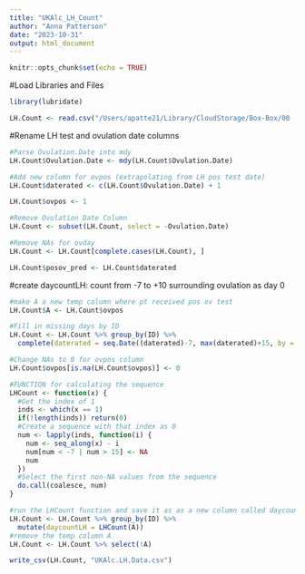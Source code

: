 ```yaml
---
title: "UKAlc_LH_Count"
author: "Anna Patterson"
date: "2023-10-31"
output: html_document
---
```


```r
knitr::opts_chunk$set(echo = TRUE)
```

#Load Libraries and Files
```r
library(lubridate)

LH.Count <- read.csv("/Users/apatte21/Library/CloudStorage/Box-Box/00 - CLEAR Lab (Locked Folders)/02 - Data Management, Analysis, and Papers/Studies_Projects/UKALC/02_datasets/UKALC_DAILY/01_raw_data/OvulationDates.csv")
```

#Rename LH test and ovulation date columns 
```r
#Parse Ovulation.Date into mdy 
LH.Count$Ovulation.Date <- mdy(LH.Count$Ovulation.Date)

#Add new column for ovpos (extrapolating from LH pos test date)
LH.Count$daterated <- c(LH.Count$Ovulation.Date) + 1 

LH.Count$ovpos <- 1 

#Remove Ovulation Date Column 
LH.Count <- subset(LH.Count, select = -Ovulation.Date)

#Remove NAs for ovday 
LH.Count <- LH.Count[complete.cases(LH.Count), ]    

LH.Count$posov_pred <- LH.Count$daterated
```

#create daycountLH: count from -7 to +10 surrounding ovulation as day 0
```r

#make A a new temp column where pt received pos ov test
LH.Count$A <- LH.Count$ovpos

#Fill in missing days by ID 
LH.Count <- LH.Count %>% group_by(ID) %>%
  complete(daterated = seq.Date((daterated)-7, max(daterated)+15, by = "day"))

#Change NAs to 0 for ovpos column 
LH.Count$ovpos[is.na(LH.Count$ovpos)] <- 0

#FUNCTION for calculating the sequence
LHCount <- function(x) {
  #Get the index of 1
  inds <- which(x == 1)
  if(!length(inds)) return(0) 
  #Create a sequence with that index as 0
  num <- lapply(inds, function(i) {
    num <- seq_along(x) - i
    num[num < -7 | num > 15] <- NA 
    num
  })
  #Select the first non-NA values from the sequence
  do.call(coalesce, num)
}

#run the LHCount function and save it as as a new column called daycountLH
LH.Count <- LH.Count %>% group_by(ID) %>% 
  mutate(daycountLH = LHCount(A))
#remove the temp column A
LH.Count <- LH.Count %>% select(!A)

write_csv(LH.Count, "UKAlc.LH.Data.csv")

```

